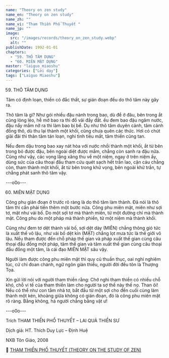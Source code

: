 ```yaml
---
name: "Theory on zen study"
name_en: "Theory on zen study"
name_zh: ""
name_vi: "Tham Thiền Phổ Thuyết "
name_jp: ""
image:
  src: "/images/records/theory_on_zen_study.webp"
  alt: ""
publishDate: 1992-01-01
chapters:
  - "59. THÔ TÂM DỤNG"
  - "60. MIÊN MẬT DỤNG"
master: "laiguo_miaoshu"
categories: ["Lời dạy"]
tags: ["Laiguo Miaoshu"]
---
```


59. THÔ TÂM DỤNG

Tâm có định loạn, thiền có đắc thất, sự gián đoạn đều do thô tâm này gây ra.

Thô tâm là gì? Như gói nhiều đậu nành trong bao, dù để ở đâu, bên trong ắt cũng lỏng lẻo, hễ mở bao ra thì đổ vãi đầy đất.
ếu đem bao đậu ngâm nước, đậu nẩy mầm nở ra thì làm bao bị bể. Dụ như thô tâm duyên cảnh, tâm cảnh đồng thô, dù thu lại thành một khối, cũng chưa quên các thức.
Hơi có chút giãi đãi thì thân tâm tán loạn, nghi tình tiêu mất, tâm thiền cũng tan.

Nếu đem dậu trong bao xay nát hòa với nước nhồi thành một khối, ắt từ bên trong bỏ được đậu, bên ngoài diệt được mầm, chẳng còn sanh ra đậu nữa.
Cũng như vậy, các vọng lăng xăng thu về một niệm, ngay ở trên niệm ấy, dùng sức của câu thoại đầu tham cứu quét sạch hết trần lao, cặn cáu chẳng còn, tham thành một khối, ắt từ bên trong khử vọng, bên ngoài khử trần, tự chẳng phát sanh thô tâm vậy.


---o0o---


60. MIÊN MẬT DỤNG

Công phu gián đoạn ở trước rõ ràng là do thô tâm làm thành.
Đã nói là thô tâm thì cần phải tiến thêm một bước nữa.
Công phu miên mật, miên như sợi tơ, mật như vải bố.
Do một sợi tơ mà thành miên, từ một đường chỉ mà thành mật.
Công phu do một pháp mà thành phiến, từ một niệm mà thành khối.

Cũng như đem tơ dệt thành vải bố, sợi dệt dày (MIÊN) chẳng thông gió tức là xuất thế vô lậu, như vải bố dệt kín (MẬT) chẳng lọt mưa tức là thế giới vô lậu.
Nếu tham được đến chỗ pháp thế gian và pháp xuất thế gian cùng câu thoại đầu đồng một pháp, tâm thế gian và tâm xuất thế gian cùng câu thoại đầu đồng một tâm, là cái đạo MIÊN MẬT sâu vậy.

Người làm được công phu miên mật thì quy củ thuần thục, oai nghi nghiêm túc, cử chỉ đoan chánh, ngữ ngôn giản thiểu, người đời đều tôn là Thượng Tọa.

Xin gửi lời nói với người tham thiền rằng: Chớ nghi tham thiền có nhiều chỗ khó, chỗ vi tế của tham thiền làm cho người ta sợ thế này thế nọ.
Than ôi! Nếu có thể như con tằm nhả tơ, bắt đầu từ một sợi cho đến cuối cùng làm thành một kén, khoảng giữa không có gián đoạn, đó là công phu miên mật rõ ràng.
Bằng không, há người chẳng bằng vật ư!


---o0o---


Trích THAM THIỀN PHỔ THUYẾT – LAI QUẢ THIỀN SƯ

Dịch giả: HT. Thích Duy Lực – Định Huệ

NXB Tôn Giáo, 2008

📖 <a href="https://www.niemphat.vn/downloads/thien-tong/hoc-thien/tham-thien-pho-thuyet-ts-lai-qua-ht-duy-luc-dich.pdf" target="_blank">THAM THIỀN PHỔ THUYẾT (THEORY ON THE STUDY OF ZEN)</a>
